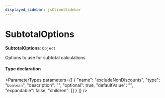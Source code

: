 ```yaml
---
displayed_sidebar: jsClientSidebar
---
```



# SubtotalOptions

 **SubtotalOptions**: `Object`

Options to use for subtotal calculations

#### Type declaration

<ParameterTypes parameters={[
  {
    "name": "excludeNonDiscounts",
    "type": "`boolean`",
    "description": "",
    "optional": true,
    "defaultValue": "",
    "expandable": false,
    "children": []
  }
]} />
